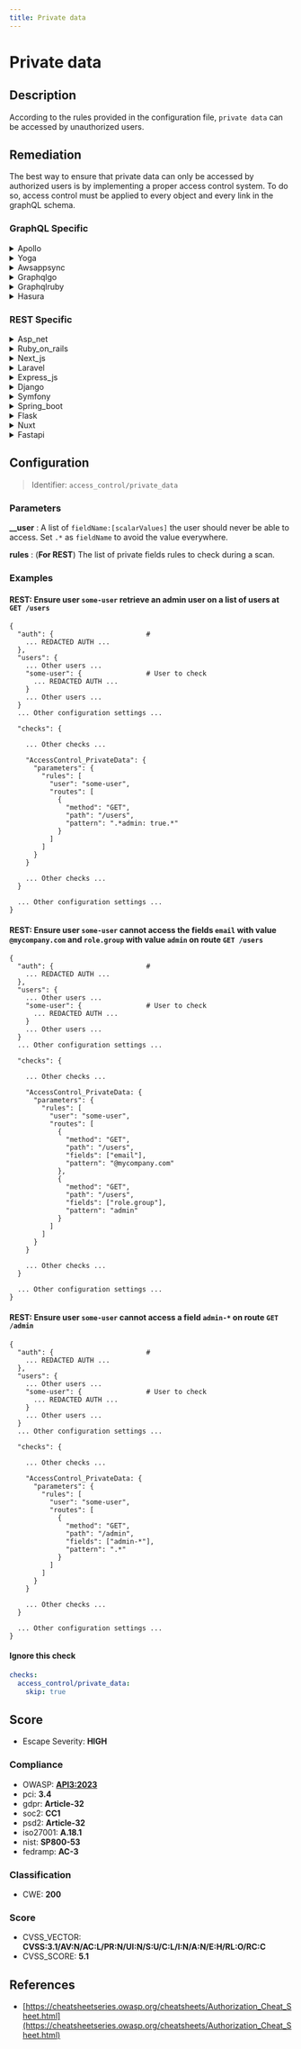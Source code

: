 ```yaml
---
title: Private data
---
```


# Private data

## Description

According to the rules provided in the configuration file, `private data` can be accessed by unauthorized users.


## Remediation

The best way to ensure that private data can only be accessed by authorized users is by implementing a proper access control system.
To do so, access control must be applied to every object and every link in the graphQL schema.



### GraphQL Specific

<details>
    <summary>Apollo</summary>

To mitigate the risk of unauthorized access or data leakage within the Apollo framework engine, ensure that all sensitive data is handled securely. Implement proper access controls, encrypt sensitive information both at rest and in transit, and regularly audit logs to detect any abnormal access patterns or breaches. Additionally, keep the Apollo framework and its dependencies up to date with the latest security patches.

</details>

<details>
    <summary>Yoga</summary>

To address vulnerabilities within the Yoga framework engine related to private data exposure, ensure that all sensitive information is encrypted both at rest and in transit. Implement access controls and authentication mechanisms to restrict unauthorized access. Regularly audit the codebase for potential data leakage and adhere to best practices for data privacy, such as following the principles of the General Data Protection Regulation (GDPR) or similar regulations. Additionally, consider using environment variables for sensitive configuration details instead of hardcoding them within the application.

</details>

<details>
    <summary>Awsappsync</summary>

To mitigate the risk of exposing private data in AWS AppSync, ensure that all GraphQL resolvers are properly configured to enforce authentication and authorization checks. Implement field-level authorization to control access to sensitive data, and use AWS Identity and Access Management (IAM) roles or Amazon Cognito user pools to manage permissions. Regularly audit your API configurations and access patterns to ensure compliance with data privacy requirements.

</details>

<details>
    <summary>Graphqlgo</summary>

To mitigate the risk of private data exposure in a GraphQL Go framework engine, ensure that access control checks are implemented at the resolver level. Use middleware to authenticate and authorize users, and apply field-level security to prevent unauthorized retrieval of sensitive data. Additionally, consider implementing query complexity analysis to prevent resource exhaustion attacks, and regularly audit your schema to ensure that no private data is unintentionally exposed.

</details>

<details>
    <summary>Graphqlruby</summary>

To mitigate the risk of exposing sensitive data in your GraphQL Ruby framework, ensure that you implement proper authentication and authorization checks. Use the pundit or cancancan gems for fine-grained access control, and always filter the data based on the current user's permissions. Additionally, consider using GraphQL's field-level permissions to restrict access to certain fields within your schema. Regularly audit your resolvers and mutations to ensure they do not inadvertently expose private information. Lastly, keep your GraphQL Ruby framework and its dependencies up to date to benefit from the latest security patches.

</details>

<details>
    <summary>Hasura</summary>

To mitigate the risk of unauthorized access to private data in the Hasura framework, ensure that all GraphQL queries and mutations are authenticated and authorized appropriately. Implement role-based access control (RBAC) to restrict data access based on user roles. Use Hasura's permission system to define granular permissions for each table and operation. Regularly audit your permission rules and update them as necessary to adhere to the principle of least privilege. Additionally, consider using environment variables for sensitive information and enable Hasura's webhook or JWT modes for enhanced security. Always keep the Hasura engine and its dependencies up to date with the latest security patches.

</details>


### REST Specific

<details>
    <summary>Asp_net</summary>

Implement proper authentication and authorization checks before allowing access to private data. Use ASP.NET Identity for managing users and roles, and ensure that [Authorize] attributes are applied to controllers and actions to restrict access as necessary. Additionally, employ secure coding practices to prevent SQL injection and other vulnerabilities that could lead to unauthorized data access.

</details>

<details>
    <summary>Ruby_on_rails</summary>

Implement strong access control checks and use Rails' built-in mechanisms such as 'before_action' callbacks in controllers to verify user permissions before allowing access to private data.

</details>

<details>
    <summary>Next_js</summary>

Implement server-side checks to validate user permissions before serving private data, and use Next.js API routes to securely handle data fetching.

</details>

<details>
    <summary>Laravel</summary>

In Laravel, ensure that you use Eloquent ORM or Query Builder for database interactions, which automatically use parameterized queries to prevent SQL injection. Additionally, utilize Laravel's built-in authorization features such as Gates and Policies to control access to private data, and always validate and sanitize user input to prevent unauthorized access.

</details>

<details>
    <summary>Express_js</summary>

Implement proper access controls and authentication mechanisms to ensure that only authorized users can access private data. Use middleware such as `helmet` to secure Express.js applications by setting various HTTP headers and `express-session` for handling sessions. Regularly audit your code and dependencies for vulnerabilities and keep them up-to-date.

</details>

<details>
    <summary>Django</summary>

Ensure that Django's built-in authentication system is properly implemented to control access to sensitive data. Use the `@login_required` decorator for views that handle private data, set proper permissions with the Django permissions framework, and always filter QuerySets based on the requesting user's privileges to prevent unauthorized access to private data.

</details>

<details>
    <summary>Symfony</summary>

In the Symfony framework, ensure that access control is properly implemented by using the security component. Define access control rules in the security.yaml configuration file, utilize voters to manage permissions, and apply annotations or attributes for controller methods to restrict access to sensitive data. Regularly update Symfony and its dependencies to incorporate security fixes.

</details>

<details>
    <summary>Spring_boot</summary>

Implement proper access control checks and enforce authentication and authorization mechanisms to restrict unauthorized access to private data. Utilize Spring Security to configure role-based access control and secure endpoints.

</details>

<details>
    <summary>Flask</summary>

Implement proper access controls and authentication mechanisms to ensure that only authorized users can access private data. Use Flask's `flask_login` or `flask_principal` extensions for managing user sessions and permissions. Additionally, apply `@login_required` decorators to protect routes that handle sensitive information.

</details>

<details>
    <summary>Nuxt</summary>

Implement robust access controls and server-side validation to ensure that only authorized users can access private data. Use middleware to check user permissions, and apply encryption for sensitive data both in transit and at rest.

</details>

<details>
    <summary>Fastapi</summary>

Implement proper access control checks within FastAPI route handlers to ensure only authorized users can access private data. Utilize FastAPI's dependency injection system to create reusable dependencies for authentication and authorization. Additionally, consider integrating with OAuth2 or other security protocols for robust user authentication.

</details>

## Configuration

> Identifier: `access_control/private_data`

### Parameters


**__user** : A list of `fieldName:[scalarValues]` the user should never be able to access. Set `.*` as `fieldName` to avoid the value everywhere.


**rules** : (**For REST**) The list of private fields rules to check during a scan.





### Examples



#### **REST:** Ensure user `some-user` retrieve an admin user on a list of users at `GET /users`

```
{
  "auth": {                       #
    ... REDACTED AUTH ...
  },
  "users": {
    ... Other users ...
    "some-user": {                # User to check
      ... REDACTED AUTH ...
    }
    ... Other users ...
  }
  ... Other configuration settings ...

  "checks": {

    ... Other checks ...

    "AccessControl_PrivateData": {
      "parameters": {
        "rules": [
          "user": "some-user",
          "routes": [
            {
              "method": "GET",
              "path": "/users",
              "pattern": ".*admin: true.*"
            }
          ]
        ]
      }
    }

    ... Other checks ...
  }

  ... Other configuration settings ...
}
```




#### **REST:** Ensure user `some-user` cannot access the fields `email` with value `@mycompany.com` and `role.group` with value `admin` on route `GET /users`

```
{
  "auth": {                       #
    ... REDACTED AUTH ...
  },
  "users": {
    ... Other users ...
    "some-user": {                # User to check
      ... REDACTED AUTH ...
    }
    ... Other users ...
  }
  ... Other configuration settings ...

  "checks": {

    ... Other checks ...

    "AccessControl_PrivateData: {
      "parameters": {
        "rules": [
          "user": "some-user",
          "routes": [
            {
              "method": "GET",
              "path": "/users",
              "fields": ["email"],
              "pattern": "@mycompany.com"
            },
            {
              "method": "GET",
              "path": "/users",
              "fields": ["role.group"],
              "pattern": "admin"
            }
          ]
        ]
      }
    }

    ... Other checks ...
  }

  ... Other configuration settings ...
}
```




#### **REST:** Ensure user `some-user` cannot access a field `admin-*` on route `GET /admin`

```
{
  "auth": {                       #
    ... REDACTED AUTH ...
  },
  "users": {
    ... Other users ...
    "some-user": {                # User to check
      ... REDACTED AUTH ...
    }
    ... Other users ...
  }
  ... Other configuration settings ...

  "checks": {

    ... Other checks ...

    "AccessControl_PrivateData: {
      "parameters": {
        "rules": [
          "user": "some-user",
          "routes": [
            {
              "method": "GET",
              "path": "/admin",
              "fields": ["admin-*"],
              "pattern": ".*"
            }
          ]
        ]
      }
    }

    ... Other checks ...
  }

  ... Other configuration settings ...
}
```




#### Ignore this check

```yaml
checks:
  access_control/private_data:
    skip: true
```




## Score

- Escape Severity: **<span className="high-severity">HIGH</span>**

### Compliance

- OWASP: **[API3:2023](https://github.com/OWASP/API-Security/blob/master/editions/2023/en/0xa3-broken-object-property-level-authorization.md)**
- pci: **3.4**
- gdpr: **Article-32**
- soc2: **CC1**
- psd2: **Article-32**
- iso27001: **A.18.1**
- nist: **SP800-53**
- fedramp: **AC-3**

### Classification

- CWE: **200**




### Score

- CVSS_VECTOR: **CVSS:3.1/AV:N/AC:L/PR:N/UI:N/S:U/C:L/I:N/A:N/E:H/RL:O/RC:C**
- CVSS_SCORE: **5.1**

## References

- [https://cheatsheetseries.owasp.org/cheatsheets/Authorization_Cheat_Sheet.html](https://cheatsheetseries.owasp.org/cheatsheets/Authorization_Cheat_Sheet.html)
  